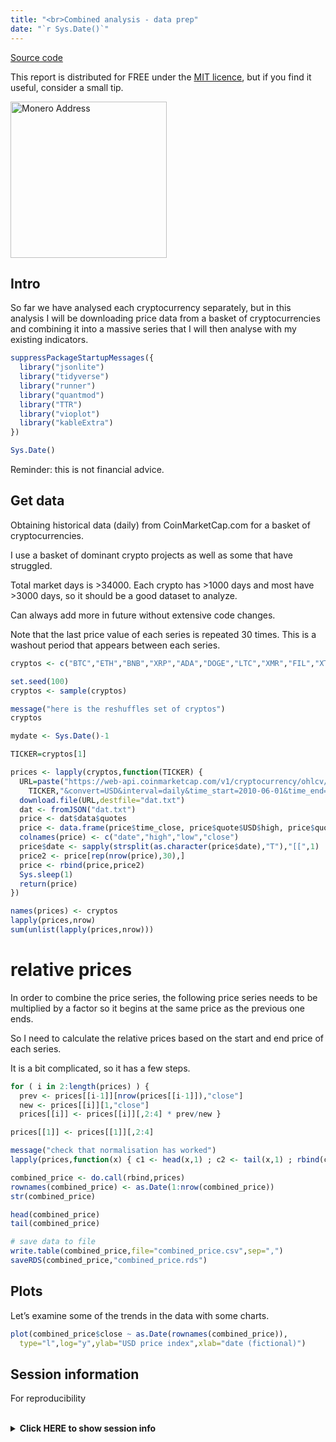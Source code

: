 ```yaml
---
title: "<br>Combined analysis - data prep"
date: "`r Sys.Date()`"
---
```


[Source code](https://github.com/MDZanalytics/cryptoblog/blob/main/dataprep_combined.Rmd)

This report is distributed for FREE under the [MIT licence](https://github.com/MDZanalytics/cryptoblog/blob/main/LICENSE),
but if you find it useful, consider a small tip.

<img src="images/donations.png" alt="Monero Address" height="250" width="250" border="0" />

## Intro

So far we have analysed each cryptocurrency separately, but in this analysis I will
be downloading price data from a basket of cryptocurrencies and combining it into a
massive series that I will then analyse with my existing indicators.

```r

suppressPackageStartupMessages({
  library("jsonlite")
  library("tidyverse")
  library("runner")
  library("quantmod")
  library("TTR")
  library("vioplot")
  library("kableExtra")
})

Sys.Date()

```

Reminder: this is not financial advice.

## Get data

Obtaining historical data (daily) from CoinMarketCap.com for a basket of cryptocurrencies.

I use a basket of dominant crypto projects as well as some that have struggled.

Total market days is >34000.
Each crypto has >1000 days and most have >3000 days, so it should be a good dataset
to analyze.

Can always add more in future without extensive code changes.

Note that the last price value of each series is repeated 30 times.
This is a washout period that appears between each series.

```r

cryptos <- c("BTC","ETH","BNB","XRP","ADA","DOGE","LTC","XMR","FIL","XTZ","DASH","FTC")

set.seed(100)
cryptos <- sample(cryptos)

message("here is the reshuffles set of cryptos")
cryptos

mydate <- Sys.Date()-1

TICKER=cryptos[1]

prices <- lapply(cryptos,function(TICKER) {
  URL=paste("https://web-api.coinmarketcap.com/v1/cryptocurrency/ohlcv/historical?symbol=",
    TICKER,"&convert=USD&interval=daily&time_start=2010-06-01&time_end=",mydate,sep="")
  download.file(URL,destfile="dat.txt")
  dat <- fromJSON("dat.txt")
  price <- dat$data$quotes
  price <- data.frame(price$time_close, price$quote$USD$high, price$quote$USD$low, price$quote$USD$close,stringsAsFactors=FALSE)
  colnames(price) <- c("date","high","low","close")
  price$date <- sapply(strsplit(as.character(price$date),"T"),"[[",1)
  price2 <- price[rep(nrow(price),30),]
  price <- rbind(price,price2)
  Sys.sleep(1)
  return(price)
})

names(prices) <- cryptos
lapply(prices,nrow)
sum(unlist(lapply(prices,nrow)))

```

# relative prices

In order to combine the price series, the following price series needs to be multiplied by a factor
so it begins at the same price as the previous one ends.

So I need to calculate the relative prices based on the start and end price of each series.

It is a bit complicated, so it has a few steps.

```r

for ( i in 2:length(prices) ) {
  prev <- prices[[i-1]][nrow(prices[[i-1]]),"close"]
  new <- prices[[i]][1,"close"]
  prices[[i]] <- prices[[i]][,2:4] * prev/new }

prices[[1]] <- prices[[1]][,2:4]

message("check that normalisation has worked")
lapply(prices,function(x) { c1 <- head(x,1) ; c2 <- tail(x,1) ; rbind(c1,c2) })

combined_price <- do.call(rbind,prices)
rownames(combined_price) <- as.Date(1:nrow(combined_price))
str(combined_price)

head(combined_price)
tail(combined_price)

# save data to file
write.table(combined_price,file="combined_price.csv",sep=",")
saveRDS(combined_price,"combined_price.rds")

```

## Plots

Let's examine some of the trends in the data with some charts.

```r

plot(combined_price$close ~ as.Date(rownames(combined_price)),
  type="l",log="y",ylab="USD price index",xlab="date (fictional)")

```

## Session information

For reproducibility

<br><details><summary><b>Click HERE to show session info</b></summary><br><p>

```r

sessionInfo()

```

</details>
